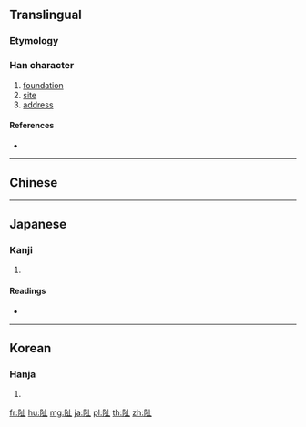 {{character info/new}}
{{also|址}}
==Translingual==

===Etymology===
{{Han etyl}}

===Han character===
{{Han char|rn=170|rad=阜|as=04|sn=7|four=71210|canj=NLYLM}}

# [[foundation]]
# [[site]]
# [[address]]

====References====
* {{Han ref|kx=1346.190|dkj=41570|dj=1848.190|hdz=64117.050|uh=962F|ud=38447|bh=CBAF|bd=52143}}

----

==Chinese==
{{zh-see|址|v}}

----

==Japanese==

===Kanji===
{{ja-kanji|grade=|rs=阜04}}

# {{defn|lang=ja|sort=阜04}}

====Readings====
* {{ja-readings|on=[[し]] (shi)|kun=[[あと]] (ato)|nanori=}}

----

==Korean==

===Hanja===
{{ko-hanja|hangeul=지|eumhun=|rv=ji|mr=chi|y=ci}}

# {{defn|lang=ko|sort=阜04}}

[[fr:阯]]
[[hu:阯]]
[[mg:阯]]
[[ja:阯]]
[[pl:阯]]
[[th:阯]]
[[zh:阯]]
